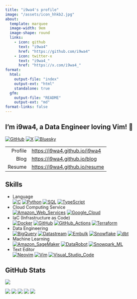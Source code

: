 ```yaml
---
title: "i9wa4's profile"
image: "/assets/icon_hhkb2.jpg"
about:
  template: marquee
  image-width: 9em
  image-shape: round
  links:
    - icon: github
      text: "i9wa4"
      href: "https://github.com/i9wa4"
    - icon: twitter-x
      text: "i9wa4_"
      href: "https://x.com/i9wa4_"
format:
  html:
    output-file: "index"
    output-ext: "html"
    standalone: true
  gfm:
    output-file: "README"
    output-ext: "md"
format-links: false
---
```


<!--
**i9wa4/i9wa4** is a ✨ _special_ ✨ repository because its `README.md` (this file) appears on your GitHub profile.

Here are some ideas to get you started:

- 🔭 I'm currently working on ...
- 🌱 I'm currently learning ...
- 👯 I'm looking to collaborate on ...
- 🤔 I'm looking for help with ...
- 💬 Ask me about ...
- 📫 How to reach me: ...
- 😄 Pronouns: ...
- ⚡ Fun fact: ...
-->

## I'm i9wa4, a Data Engineer loving Vim! 👋

[![GitHub](https://img.shields.io/badge/GitHub-181717.svg?logo=github&logoColor=white)](https://github.com/i9wa4)
[![X](https://img.shields.io/badge/X-000000.svg?logo=x&logoColor=white)](https://x.com/i9wa4_)
[![Bluesky](https://img.shields.io/badge/Bluesky-0285FF.svg?logo=bluesky&logoColor=white)](https://bsky.app/profile/i9wa4.bsky.social)

|         |                                  |
| ---:    | :---                             |
| Profile | <https://i9wa4.github.io/i9wa4>  |
| Blog    | <https://i9wa4.github.io/blog>   |
| Resume  | <https://i9wa4.github.io/resume> |

## Skills

<!-- https://github.com/tandpfun/skill-icons -->
<!-- https://tech-blog.s-yoshiki.com/entry/150/ -->
<!-- https://simpleicons.org/ -->

- Language<br>
    [![C](https://img.shields.io/badge/C-A8B9CC.svg?logo=c&logoColor=white)](https://shields.io/)
    [![Python](https://img.shields.io/badge/Python-3776AB.svg?logo=python&logoColor=white)](https://shields.io/)
    [![SQL](https://img.shields.io/badge/SQL-808080.svg?logoColor=white)](https://shields.io/)
    [![TypeScript](https://img.shields.io/badge/TypeScript-3178C6.svg?logo=typescript&logoColor=white)](https://shields.io/)
- Cloud Computing Service<br>
    [![Amazon_Web_Services](https://img.shields.io/badge/Amazon_Web_Services-232F3E.svg?logo=amazonwebservices&logoColor=white)](https://shields.io/)
    [![Google_Cloud](https://img.shields.io/badge/Google_Cloud-4285F4.svg?logo=googlecloud&logoColor=white)](https://shields.io/)
- IaC (Infrastructure as Code)<br>
    [![Docker](https://img.shields.io/badge/Docker-1488C6.svg?logo=docker&logoColor=white)](https://shields.io)
    [![GitHub](https://img.shields.io/badge/GitHub-181717.svg?logo=github&logoColor=white)](https://shields.io)
    [![GitHub_Actions](https://img.shields.io/badge/GitHub_Actions-2088FF.svg?logo=githubactions&logoColor=white)](https://shields.io)
    [![Terraform](https://img.shields.io/badge/Terraform-844FBA.svg?logo=terraform&logoColor=white)](https://shields.io)
- Data Engineering<br>
    [![BigQuery](https://img.shields.io/badge/BigQuery-669DF6.svg?logo=googlebigquery&logoColor=white)](https://shields.io)
    [![Datastream](https://img.shields.io/badge/Datastream-808080.svg?logoColor=white)](https://shields.io)
    [![Embulk](https://img.shields.io/badge/Embulk-EF4319.svg?logoColor=white)](https://shields.io)
    [![Snowflake](https://img.shields.io/badge/Snowflake-29B5E8.svg?logo=snowflake&logoColor=white)](https://shields.io)
    [![dbt](https://img.shields.io/badge/dbt-FF694B.svg?logo=dbt&logoColor=white)](https://shields.io)
- Machine Learning<br>
    [![Amazon_SageMaker](https://img.shields.io/badge/Amazon_SageMaker-808080.svg?logoColor=white)](https://shields.io/)
    [![DataRobot](https://img.shields.io/badge/DataRobot-808080.svg?logoColor=white)](https://shields.io)
    [![Snowpark_ML](https://img.shields.io/badge/Snowpark_ML-29B5E8.svg?logoColor=white)](https://shields.io)
- Text Editor<br>
    [![Neovim](https://img.shields.io/badge/Neovim-57A143.svg?logo=neovim&logoColor=white)](https://shields.io)
    [![Vim](https://img.shields.io/badge/Vim-019733.svg?logo=vim&logoColor=white)](https://shields.io)
    [![Visual_Studio_Code](https://img.shields.io/badge/Visual_Studio_Code-0098FF.svg?logoColor=white)](https://shields.io)

<!-- - Database<br>                                                                                                              -->
<!--     [![MySQL](https://img.shields.io/badge/MySQL-4479A1.svg?logo=mysql&logoColor=white)](https://shields.io/)               -->
<!--     [![PostgreSQL](https://img.shields.io/badge/PostgreSQL-4169E1.svg?logo=postgresql&logoColor=white)](https://shields.io) -->

<!-- - [![Amazon_Web_Services](https://img.shields.io/badge/Amazon_Web_Services-232F3E.svg?logo=amazonwebservices&logoColor=white)](https://shields.io/)<br> -->
<!--     [![AWS_Cloud9](https://img.shields.io/badge/AWS_Cloud9-808080.svg?logoColor=white)](https://shields.io/)                                            -->
<!--     [![AWS_CodeCommit](https://img.shields.io/badge/AWS_CodeCommit-808080.svg?logoColor=white)](https://shields.io/)                                    -->
<!--     [![AWS_Lambda](https://img.shields.io/badge/AWS_Lambda-FF9900.svg?logo=awslambda&logoColor=white)](https://shields.io/)                             -->
<!--     [![AWS_Secrets_Manager](https://img.shields.io/badge/AWS_Secrets_Manager-DD344C.svg?logo=awssecretsmanager&logoColor=white)](https://shields.io/)   -->
<!--     [![AWS_Step_Functions](https://img.shields.io/badge/AWS_Step_Functions-808080.svg?logoColor=white)](https://shields.io/)                            -->
<!--     [![AWS_Systems_Manager](https://img.shields.io/badge/AWS_Systems_Manager-808080.svg?logoColor=white)](https://shields.io/)                          -->
<!--     [![Amazon_Athena](https://img.shields.io/badge/Amazon_Athena-808080.svg?logoColor=white)](https://shields.io/)                                      -->
<!--     [![Amazon_Aurora](https://img.shields.io/badge/Amazon_Aurora-808080.svg?logoColor=white)](https://shields.io/)                                      -->
<!--     [![Amazon_CloudWatch](https://img.shields.io/badge/Amazon_CloudWatch-FF4F8B.svg?logo=amazoncloudwatch&logoColor=white)](https://shields.io/)        -->
<!--     [![Amazon_EC2](https://img.shields.io/badge/Amazon_EC2-FF9900.svg?logo=amazonec2&logoColor=white)](https://shields.io/)                             -->
<!--     [![Amazon_ECS](https://img.shields.io/badge/Amazon_ECS-FF9900.svg?logo=amazonecs&logoColor=white)](https://shields.io/)                             -->
<!--     [![Amazon_RDS](https://img.shields.io/badge/Amazon_RDS-527FFF.svg?logo=amazonrds&logoColor=white)](https://shields.io/)                             -->
<!--     [![Amazon_S3](https://img.shields.io/badge/Amazon_S3-569A31.svg?logo=amazons3&logoColor=white)](https://shields.io/)                                -->
<!--     [![Amazon_SageMaker](https://img.shields.io/badge/Amazon_SageMaker-808080.svg?logoColor=white)](https://shields.io/)                                -->
<!--     [![Amazon_VPC](https://img.shields.io/badge/Amazon_VPC-808080.svg?logoColor=white)](https://shields.io/)                                            -->

<!-- - [![Google_Cloud](https://img.shields.io/badge/Google_Cloud-4285F4.svg?logo=googlecloud&logoColor=white)](https://shields.io/)<br>    -->
<!--     [![BigQuery](https://img.shields.io/badge/BigQuery-669DF6.svg?logo=googlebigquery&logoColor=white)](https://shields.io/)           -->
<!--     [![Cloud_Functions](https://img.shields.io/badge/Cloud_Functions-808080.svg?logoColor=white)](https://shields.io/)                 -->
<!--     [![Compute_Engine](https://img.shields.io/badge/Compute_Engine-808080.svg?logoColor=white)](https://shields.io/)                   -->
<!--     [![Datastream](https://img.shields.io/badge/Datastream-808080.svg?logoColor=white)](https://shields.io/)                           -->
<!--     [![Google_Pub/Sub](https://img.shields.io/badge/Google_Pub/Sub-AECBFA.svg?logo=googlepubsub&logoColor=white)](https://shields.io/) -->

## GitHub Stats

<div align="left">
  <a href="https://github.com/antonkomarev/github-profile-views-counter">
    <img src="https://komarev.com/ghpvc/?username=i9wa4&label=GitHub_Profile_Views"/>
  </a>
</div>

[![](https://raw.githubusercontent.com/i9wa4/i9wa4/main/profile-summary-card-output/transparent/0-profile-details.svg)](https://github.com/vn7n24fzkq/github-profile-summary-cards)
[![](https://raw.githubusercontent.com/i9wa4/i9wa4/main/profile-summary-card-output/transparent/1-repos-per-language.svg)](https://github.com/vn7n24fzkq/github-profile-summary-cards) [![](https://raw.githubusercontent.com/i9wa4/i9wa4/main/profile-summary-card-output/transparent/2-most-commit-language.svg)](https://github.com/vn7n24fzkq/github-profile-summary-cards)
[![](https://raw.githubusercontent.com/i9wa4/i9wa4/main/profile-summary-card-output/transparent/3-stats.svg)](https://github.com/vn7n24fzkq/github-profile-summary-cards) [![](https://raw.githubusercontent.com/i9wa4/i9wa4/main/profile-summary-card-output/transparent/4-productive-time.svg)](https://github.com/vn7n24fzkq/github-profile-summary-cards)

<!-- <div align="left">                                                                                                              -->
<!--   <a href="https://github.com/vn7n24fzkq/github-profile-summary-cards">                                                         -->
<!--     <img src="http://github-profile-summary-cards.vercel.app/api/cards/stats?username=i9wa4&theme=transparent"/>                -->
<!--     <img src="http://github-profile-summary-cards.vercel.app/api/cards/most-commit-language?username=i9wa4&theme=transparent"/> -->
<!--   </a>                                                                                                                          -->
<!-- </div>                                                                                                                          -->

<!-- <div align="left">                                                                                                                                            -->
<!--   <a href="https://github.com/anuraghazra/github-readme-stats">                                                                                               -->
<!--     <img src="https://github-readme-stats.vercel.app/api?username=i9wa4&show_icons=true&include_all_commits=true&theme=transparent"/>                         -->
<!--     <img src="https://github-readme-stats.vercel.app/api/top-langs/?username=i9wa4&langs_count=8&include_all_commits=true&layout=compact&theme=transparent"/> -->
<!--   </a>                                                                                                                                                        -->
<!-- </div>                                                                                                                                                        -->

<!-- <div align="left">                                                                   -->
<!--   <a href="https://github.com/ryo-ma/github-profile-trophy">                         -->
<!--     <img src="https://github-profile-trophy.vercel.app/?username=i9wa4&theme=flat"/> -->
<!--   </a>                                                                               -->
<!-- </div>                                                                               -->
